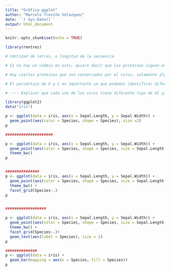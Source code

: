 ---
title: "Gráfica ggplot"
author: "Marcelo Treviño Velazquez"
date: '`r Sys.Date()`'
output: html_document
---

```{r setup, include=FALSE}
knitr::opts_chunk$set(echo = TRUE)
```

```{r}
library(rentrez)

# CAntidad de letras, o longitud de la secuencia

# Si no hay un cambio en esto, quiere decir que las proteinas siguen exactamente igual

# Hay ciertas proteinas que son conservadas por el virus, solamente algunas las muta

# El porcentaje de G y C es importante ya que podemos identificar diferentes mutaciones a partir de los codones.

# ---- Explicar que cada uno de los virus tiene diferente tipo de GC ya que hubo mutaciones y por ello la variabilidad ----
```

```{r Carga de datos inicial}
library(ggplot2)
data("iris")

p <- ggplot(data = iris, aes(x = Sepal.Length, y = Sepal.Width)) +
  geom_point(aes(color = Species, shape = Species), size =2)
p

#####################

p <- ggplot(data = iris, aes(x = Sepal.Length, y = Sepal.Width)) +
  geom_point(aes(color = Species, shape = Species, size = Sepal.Length))+
  theme_bw()
p


###############
p <- ggplot(data = iris, aes(x = Sepal.Length, y = Sepal.Width)) +
  geom_point(aes(color = Species, shape = Species, size = Sepal.Length))+
  theme_bw() +
  facet_grid(Species~.)
p


##################

p <- ggplot(data = iris, aes(x = Sepal.Length, y = Sepal.Width)) +
  geom_point(aes(color = Species, shape = Species, size = Sepal.Length))+
  theme_bw() +
  facet_grid(Species~.)+
  geom_text(aes(label = Species), size = 2)
p

##############
p <- ggplot(data = iris) +
  geom_bar(mapping = aes(x = Species, fill = Species))
p
```

